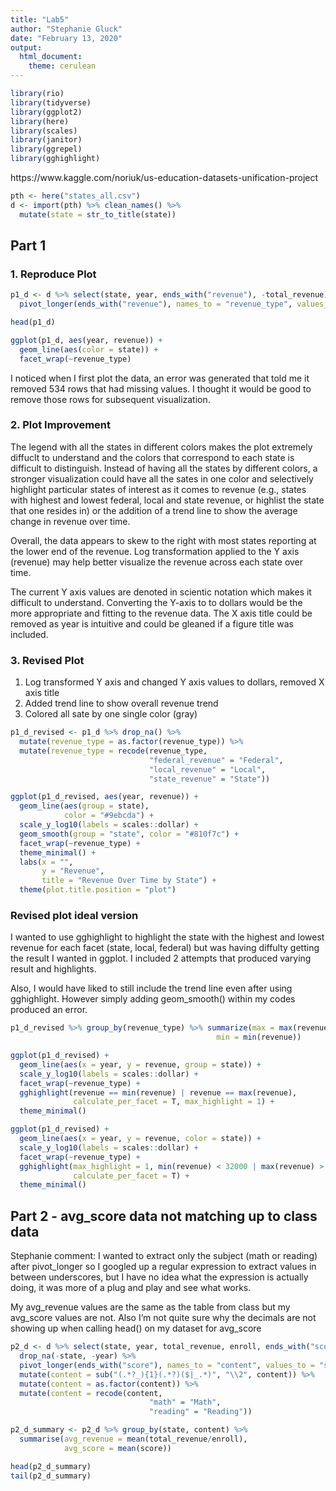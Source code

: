 ```yaml
---
title: "Lab5"
author: "Stephanie Gluck"
date: "February 13, 2020"
output: 
  html_document: 
    theme: cerulean
---
```


```r
library(rio)
library(tidyverse)
library(ggplot2)
library(here)
library(scales)
library(janitor)
library(ggrepel)
library(gghighlight)

```


https://www.kaggle.com/noriuk/us-education-datasets-unification-project
```r

pth <- here("states_all.csv")
d <- import(pth) %>% clean_names() %>% 
  mutate(state = str_to_title(state))

```

## Part 1 

### 1. Reproduce Plot 

```r

p1_d <- d %>% select(state, year, ends_with("revenue"), -total_revenue) %>% 
  pivot_longer(ends_with("revenue"), names_to = "revenue_type", values_to = "revenue")

head(p1_d)

ggplot(p1_d, aes(year, revenue)) +
  geom_line(aes(color = state)) + 
  facet_wrap(~revenue_type)

```


I noticed when I first plot the data, an error was generated that told me it removed 534 rows that had missing values. I thought it would be good to remove those rows for subsequent visualization. 

### 2. Plot Improvement  

The legend with all the states in different colors makes the plot extremely diffuclt to understand and the colors that correspond to each state is difficult to distinguish. Instead of having all the states by different colors, a stronger visualization could have all the sates in one color and selectively highlight particular states of interest as it comes to revenue (e.g., states with highest and lowest federal, local and state revenue, or highlist the state that one resides in) or the addition of a trend line to show the average change in revenue over time. 

Overall, the data appears to skew to the right with most states reporting at the lower end of the revenue. Log transformation applied to the Y axis (revenue) may help better visualize the revenue across each state over time. 

The current Y axis values are denoted in scientic notation which makes it difficult to understand. Converting the Y-axis to to dollars would be the more appropriate and fitting to the revenue data. The X axis title could be removed as year is intuitive and could be gleaned if a figure title was included. 

### 3. Revised Plot 

1. Log transformed Y axis and changed Y axis values to dollars, removed X axis title  
2. Added trend line to show overall revenue trend 
3. Colored all sate by one single color (gray)

```r

p1_d_revised <- p1_d %>% drop_na() %>% 
  mutate(revenue_type = as.factor(revenue_type)) %>%
  mutate(revenue_type = recode(revenue_type, 
                               "federal_revenue" = "Federal",
                               "local_revenue" = "Local", 
                               "state_revenue" = "State"))

ggplot(p1_d_revised, aes(year, revenue)) +
  geom_line(aes(group = state), 
            color = "#9ebcda") +
  scale_y_log10(labels = scales::dollar) +
  geom_smooth(group = "state", color = "#810f7c") + 
  facet_wrap(~revenue_type) + 
  theme_minimal() + 
  labs(x = "", 
       y = "Revenue", 
       title = "Revenue Over Time by State") + 
  theme(plot.title.position = "plot")

```

### Revised plot ideal version 

I wanted to use gghighlight to highlight the state with the highest and lowest revenue for each facet (state, local, federal) but was having diffulty getting the result I wanted in ggplot. I included 2 attempts that produced varying result and highlights. 

Also, I would have liked to still include the trend line even after using gghighlight. However simply adding geom_smooth() within my codes produced an error. 

```r

p1_d_revised %>% group_by(revenue_type) %>% summarize(max = max(revenue), 
                                              min = min(revenue))

ggplot(p1_d_revised) +
  geom_line(aes(x = year, y = revenue, group = state)) +
  scale_y_log10(labels = scales::dollar) + 
  facet_wrap(~revenue_type) + 
  gghighlight(revenue == min(revenue) | revenue == max(revenue), 
              calculate_per_facet = T, max_highlight = 1) + 
  theme_minimal()

ggplot(p1_d_revised) +
  geom_line(aes(x = year, y = revenue, color = state)) +
  scale_y_log10(labels = scales::dollar) + 
  facet_wrap(~revenue_type) + 
  gghighlight(max_highlight = 1, min(revenue) < 32000 | max(revenue) > 9990100, 
              calculate_per_facet = T) +
  theme_minimal()

```

## Part 2 - avg_score data not matching up to class data

Stephanie comment: I wanted to extract only the subject (math or reading) after pivot_longer so I googled up a regular expression to extract values in between underscores, but I have no idea what the expression is actually doing, it was more of a plug and play and see what works. 

My avg_revenue values are the same as the table from class but my avg_score values are not. Also I'm not quite sure why the decimals are not showing up when calling head() on my dataset for avg_score 

```r

p2_d <- d %>% select(state, year, total_revenue, enroll, ends_with("score")) %>% 
  drop_na(-state, -year) %>%  
  pivot_longer(ends_with("score"), names_to = "content", values_to = "score") %>% 
  mutate(content = sub("(.*?_){1}(.*?)($|_.*)", "\\2", content)) %>% 
  mutate(content = as.factor(content)) %>%
  mutate(content = recode(content, 
                               "math" = "Math",
                               "reading" = "Reading"))

p2_d_summary <- p2_d %>% group_by(state, content) %>% 
  summarise(avg_revenue = mean(total_revenue/enroll),
            avg_score = mean(score))

head(p2_d_summary)
tail(p2_d_summary)

```

